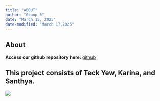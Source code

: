 ```yaml
---
title: "ABOUT"
author: "Group 5"
date: "March 15, 2025"
date-modified: "March 17,2025"
---
```


## About

**Access our github repository here:** [github](https://github.com/TeckYew/SMT201_GISProject_G5.git)

## This project consists of Teck Yew, Karina, and Santhya.

![](images/clipboard-899793262.png)
